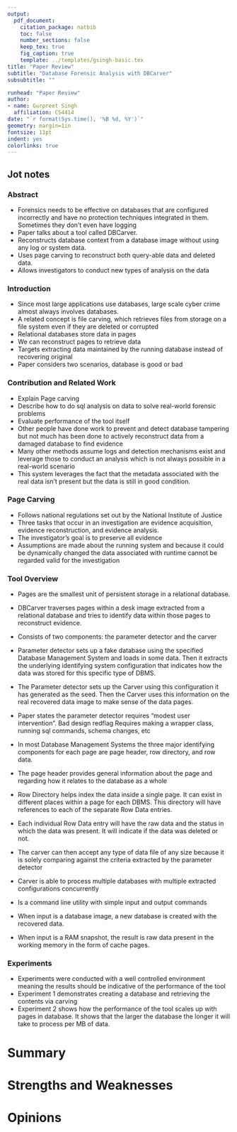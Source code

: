 ```yaml
---
output: 
  pdf_document:
    citation_package: natbib
    toc: false
    number_sections: false
    keep_tex: true
    fig_caption: true
    template: ../templates/gsingh-basic.tex
title: "Paper Review"
subtitle: "Database Forensic Analysis with DBCarver"
subsubtitle: ""

runhead: "Paper Review"
author:
- name: Gurpreet Singh
  affiliation: CS4414
date: "`r format(Sys.time(), '%B %d, %Y')`"
geometry: margin=1in
fontsize: 11pt
indent: yes
colorlinks: true
---
```


## Jot notes

### Abstract
- Forensics needs to be effective on databases that are configured incorrectly
  and have no protection techniques integrated in them. Sometimes they don't
  even have logging
- Paper talks about a tool called DBCarver. 
- Reconstructs database context from a database image without using any log or
  system data.
- Uses page carving to reconstruct both query-able data and deleted data.
- Allows investigators to conduct new types of analysis on the data

### Introduction
- Since most large applications use databases, large scale cyber crime almost
  always involves databases.
- A related concept is file carving, which retrieves files from storage on
  a file system even if they are deleted or corrupted
- Relational databases store data in pages
- We can reconstruct pages to retrieve data
- Targets extracting data maintained by the running database instead of
  recovering original
- Paper considers two scenarios, database is good or bad

### Contribution and Related Work

- Explain Page carving
- Describe how to do sql analysis on data to solve real-world forensic problems
- Evaluate performance of the tool itself
- Other people have done work to prevent and detect database tampering but not
  much has been done to actively reconstruct data from a damaged database to
  find evidence
- Many other methods assume logs and detection mechanisms exist and leverage
  those to conduct an analysis which is not always possible in a real-world
  scenario
- This system leverages the fact that the metadata associated with the real
  data isn't present but the data is still in good condition. 

### Page Carving

- Follows national regulations set out by the National Institute of Justice
- Three tasks that occur in an investigation are evidence acquisition, evidence
  reconstruction, and evidence analysis.
- The investigator's goal is to preserve all evidence
- Assumptions are made about the running system and because it could be
  dynamically changed the data associated with runtime cannot be regarded valid
  for the investigation

### Tool Overview

- Pages are the smallest unit of persistent storage in a relational database.
- DBCarver traverses pages within a desk image extracted from a relational
  database and tries to identify data within those pages to reconstruct
  evidence.
- Consists of two components: the parameter detector and the carver

- Parameter detector sets up a fake database using the specified Database
  Management System and loads in some data. Then it extracts the underlying
  identifying system configuration that indicates how the data was stored for
  this specific type of DBMS. 
- The Parameter detector sets up the Carver using this configuration it has
  generated as the seed. Then the Carver uses this information on the real
  recovered data image to make sense of the data pages.

- Paper states the parameter detector requires "modest user intervention". Bad
  design redflag Requires making a wrapper class, running sql commands, schema
  changes, etc

- In most Database Management Systems the three major identifying components
  for each page are page header, row directory, and row data.

- The page header provides general information about the page and regarding how
  it relates to the database as a whole

- Row Directory helps index the data inside a single page. It can exist in
  different places within a page for each DBMS. This directory will have
  references to each of the separate Row Data entries. 

- Each individual Row Data entry will have the raw data and the status in which
  the data was present. It will indicate if the data was deleted or not.

- The carver can then accept any type of data file of any size because it is
  solely comparing against the criteria extracted by the parameter detector

- Carver is able to process multiple databases with multiple extracted
  configurations concurrently

- Is a command line utility with simple input and output commands

- When input is a database image, a new database is created with the recovered
  data.

- When input is a RAM snapshot, the result is raw data present in the working
  memory in the form of cache pages.

### Experiments

- Experiments were conducted with a well controlled environment meaning the
  results should be indicative of the performance of the tool
- Experiment 1 demonstrates creating a database and retrieving the contents via carving
- Experiment 2 shows how the performance of the tool scales up with pages in
  database. It shows that the larger the database the longer it will take to
  process per MB of data.

# Summary

# Strengths and Weaknesses

# Opinions
